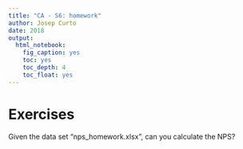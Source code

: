 ```yaml
---
title: "CA - S6: homework"
author: Josep Curto
date: 2018
output: 
  html_notebook: 
    fig_caption: yes
    toc: yes
    toc_depth: 4
    toc_float: yes
---
```


# Exercises

Given the data set "nps_homework.xlsx", can you calculate the NPS?